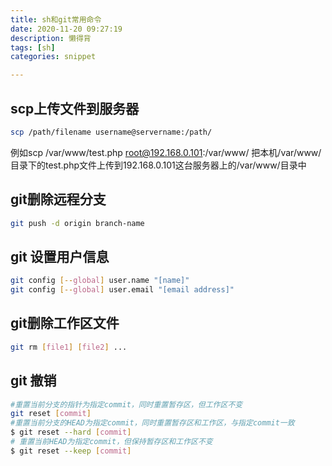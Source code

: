 ```yaml
---
title: sh和git常用命令
date: 2020-11-20 09:27:19
description: 懒得背
tags: [sh]
categories: snippet

---
```


## scp上传文件到服务器

```sh
scp /path/filename username@servername:/path/
```

例如scp /var/www/test.php root@192.168.0.101:/var/www/ 把本机/var/www/目录下的test.php文件上传到192.168.0.101这台服务器上的/var/www/目录中

## git删除远程分支

```sh
git push -d origin branch-name
```

## git 设置用户信息

```sh
git config [--global] user.name "[name]"
git config [--global] user.email "[email address]"
```

## git删除工作区文件

```sh
git rm [file1] [file2] ...
```

## git 撤销

```sh
#重置当前分支的指针为指定commit，同时重置暂存区，但工作区不变
git reset [commit]
#重置当前分支的HEAD为指定commit，同时重置暂存区和工作区，与指定commit一致
$ git reset --hard [commit]
# 重置当前HEAD为指定commit，但保持暂存区和工作区不变
$ git reset --keep [commit]
```

